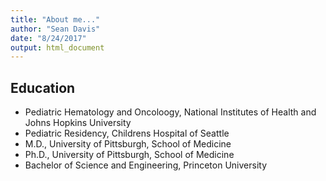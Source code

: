 ```yaml
---
title: "About me..."
author: "Sean Davis"
date: "8/24/2017"
output: html_document
---
```


## Education

- Pediatric Hematology and Oncoloogy, National Institutes of Health and Johns Hopkins University
- Pediatric Residency, Childrens Hospital of Seattle
- M.D., University of Pittsburgh, School of Medicine
- Ph.D., University of Pittsburgh, School of Medicine
- Bachelor of Science and Engineering, Princeton University



